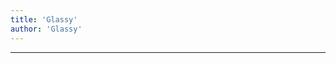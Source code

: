 ```yaml
---
title: 'Glassy'
author: 'Glassy'
---
```


---

<CharacterInfo
    name='Gel'
    image='/assets/icons/otom/wiki media/chars/Glassy.png' 
    caption='por que você não vai jogar baseball?'
    icon='/assets/icons/otom/wiki media/icons/Glassy.png'
    nickname='Vidrão'
    pronouns='ele/dele'
    species='Painel de Vidro'
    voice='Jotan'
    hobbies='N/A'
/>